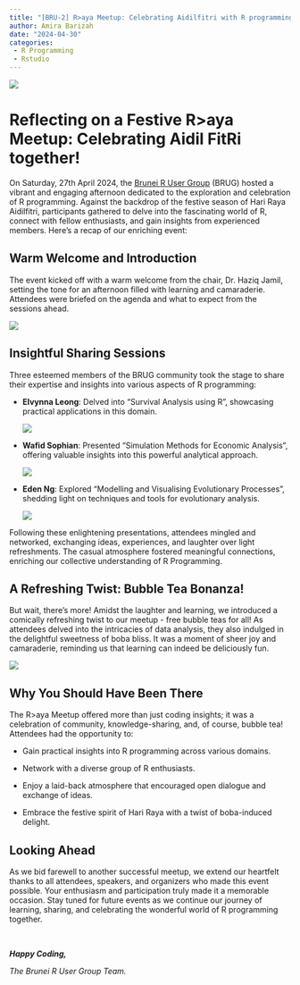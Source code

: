 ```yaml
---
title: "[BRU-2] R>aya Meetup: Celebrating Aidilfitri with R programming and bubble tea"
author: Amira Barizah
date: "2024-04-30"
categories: 
 - R Programming
 - Rstudio
---
```


![](images/PHOTO-2024-04-28-07-18-25.jpg)

# Reflecting on a Festive R\>aya Meetup: Celebrating Aidil FitRi together!

On Saturday, 27th April 2024, the [Brunei R User Group](https://bruneir.github.io) (BRUG) hosted a vibrant and engaging afternoon dedicated to the exploration and celebration of R programming. Against the backdrop of the festive season of Hari Raya Aidilfitri, participants gathered to delve into the fascinating world of R, connect with fellow enthusiasts, and gain insights from experienced members. Here's a recap of our enriching event:

## Warm Welcome and Introduction

The event kicked off with a warm welcome from the chair, Dr. Haziq Jamil, setting the tone for an afternoon filled with learning and camaraderie. Attendees were briefed on the agenda and what to expect from the sessions ahead.

![](images/DSCF0824.JPG)

## Insightful Sharing Sessions

Three esteemed members of the BRUG community took the stage to share their expertise and insights into various aspects of R programming:

-   **Elvynna Leong**: Delved into "Survival Analysis using R", showcasing practical applications in this domain.

    ![](images/DSCF0879-01.JPG)

-   **Wafid Sophian**: Presented "Simulation Methods for Economic Analysis", offering valuable insights into this powerful analytical approach.

    ![](images/DSCF0933-01.JPG)

-   **Eden Ng**: Explored "Modelling and Visualising Evolutionary Processes", shedding light on techniques and tools for evolutionary analysis.

    ![](images/DSCF0974-01.JPG)

Following these enlightening presentations, attendees mingled and networked, exchanging ideas, experiences, and laughter over light refreshments. The casual atmosphere fostered meaningful connections, enriching our collective understanding of R Programming.

## A Refreshing Twist: Bubble Tea Bonanza!

But wait, there's more! Amidst the laughter and learning, we introduced a comically refreshing twist to our meetup - free bubble teas for all! As attendees delved into the intricacies of data analysis, they also indulged in the delightful sweetness of boba bliss. It was a moment of sheer joy and camaraderie, reminding us that learning can indeed be deliciously fun.

![](images/DSCF0796-01.JPG)

## Why You Should Have Been There

The R\>aya Meetup offered more than just coding insights; it was a celebration of community, knowledge-sharing, and, of course, bubble tea! Attendees had the opportunity to:

-   Gain practical insights into R programming across various domains.

-   Network with a diverse group of R enthusiasts.

-   Enjoy a laid-back atmosphere that encouraged open dialogue and exchange of ideas.

-   Embrace the festive spirit of Hari Raya with a twist of boba-induced delight.

## **Looking Ahead**

As we bid farewell to another successful meetup, we extend our heartfelt thanks to all attendees, speakers, and organizers who made this event possible. Your enthusiasm and participation truly made it a memorable occasion. Stay tuned for future events as we continue our journey of learning, sharing, and celebrating the wonderful world of R programming together.

<br>

***Happy Coding,***

*The Brunei R User Group Team.*
